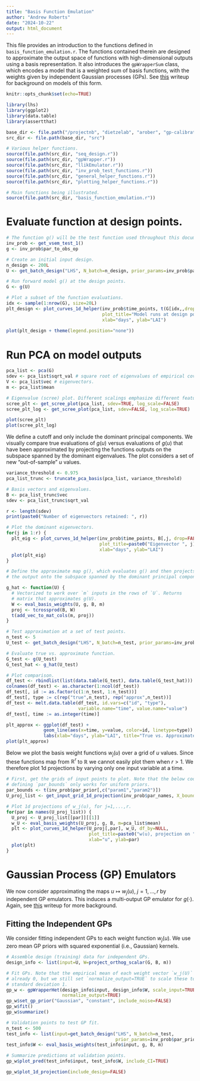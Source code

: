 ```yaml
---
title: "Basis Function Emulation"
author: "Andrew Roberts"
date: "2024-10-22"
output: html_document
---
```


This file provides an introduction to the functions defined in 
`basis_function_emulation.r`. The functions contained therein are designed 
to approximate the output space of functions with high-dimensional outputs
using a basis representation. It also introduces the `gpWrapperSum` class, 
which encodes a model that is a weighted sum of basis functions, with the 
weights given by independent Gaussian processes (GPs). See 
[this](https://arob5.github.io/blog/2024/06/25/basis-func-emulator/) 
writeup for background on models of this form. 

```r
knitr::opts_chunk$set(echo=TRUE)

library(lhs)
library(ggplot2)
library(data.table)
library(assertthat)

base_dir <- file.path("/projectnb", "dietzelab", "arober", "gp-calibration")
src_dir <- file.path(base_dir, "src")

# Various helper functions.
source(file.path(src_dir, "seq_design.r"))
source(file.path(src_dir, "gpWrapper.r"))
source(file.path(src_dir, "llikEmulator.r"))
source(file.path(src_dir, "inv_prob_test_functions.r"))
source(file.path(src_dir, "general_helper_functions.r"))
source(file.path(src_dir, "plotting_helper_functions.r"))

# Main functions being illustrated.
source(file.path(src_dir, "basis_function_emulation.r"))
```

# Evaluate function at design points.
```r
# The function g() will be the test function used throughout this document.
inv_prob <- get_vsem_test_1()
g <- inv_prob$par_to_obs_op
```

```r
# Create an initial input design.
n_design <- 200L
U <- get_batch_design("LHS", N_batch=n_design, prior_params=inv_prob$par_prior)

# Run forward model g() at the design points.
G <- g(U)
```

```r
# Plot a subset of the function evaluations.
idx <- sample(1:nrow(G), size=20L)
plt_design <- plot_curves_1d_helper(inv_prob$time_points, t(G[idx,,drop=FALSE]), 
                                    plot_title="Model runs at design points",
                                    xlab="days", ylab="LAI")
              
plot(plt_design + theme(legend.position="none"))
```

# Run PCA on model outputs
```r
pca_list <- pca(G) 
sdev <- pca_list$sqrt_val # square root of eigenvalues of empirical covariance.
V <- pca_list$vec # eigenvectors.
m <- pca_list$mean
```

```r
# Eigenvalue (scree) plot. Different scalings emphasize different features.
scree_plt <- get_scree_plot(pca_list, sdev=TRUE, log_scale=FALSE)
scree_plt_log <- get_scree_plot(pca_list, sdev=FALSE, log_scale=TRUE)

plot(scree_plt)
plot(scree_plt_log)
```


We define a cutoff and only include the dominant principal components. We 
visually compare true evaluations of $g(u)$ versus evaluations of $g(u)$ that 
have been approximated by projecting the functions outputs on the subspace 
spanned by the dominant eigenvalues. The plot considers a set of new 
"out-of-sample" $u$ values. 
```r
variance_threshold <- 0.975
pca_list_trunc <- truncate_pca_basis(pca_list, variance_threshold)

# Basis vectors and eigenvalues.
B <- pca_list_trunc$vec
sdev <- pca_list_trunc$sqrt_val

r <- length(sdev)
print(paste0("Number of eigenvectors retained: ", r))
```

```r
# Plot the dominant eigenvectors.
for(j in 1:r) {
  plt_eig <- plot_curves_1d_helper(inv_prob$time_points, B[,j, drop=FALSE], 
                                   plot_title=paste0("Eigenvector ", j),
                                   xlab="days", ylab="LAI")
  plot(plt_eig)
}
```

```r
# Define the approximate map g(), which evaluates g() and then projects 
# the output onto the subspace spanned by the dominant principal components.

g_hat <- function(U) {
  # Vectorized to work over `m` inputs in the rows of `U`. Returns 
  # matrix that approximates g(U).
  W <- eval_basis_weights(U, g, B, m)
  proj <- tcrossprod(B, W)
  t(add_vec_to_mat_cols(m, proj))
}

```


```r
# Test approximation at a set of test points.
n_test <- 5
U_test <- get_batch_design("LHS", N_batch=n_test, prior_params=inv_prob$par_prior)

# Evaluate true vs. approximate function.
G_test <- g(U_test)
G_test_hat <- g_hat(U_test)

# Plot comparison.
df_test <- rbindlist(list(data.table(G_test), data.table(G_test_hat)))
colnames(df_test) <- as.character(1:ncol(df_test))
df_test[, id := as.factor(c(1:n_test, 1:n_test))]
df_test[, type := c(rep("true",n_test), rep("approx",n_test))]
df_test <- melt.data.table(df_test, id.vars=c("id", "type"), 
                           variable.name="time", value.name="value")
df_test[, time := as.integer(time)]

plt_approx <- ggplot(df_test) + 
              geom_line(aes(x=time, y=value, color=id, linetype=type)) + 
              labs(xlab="days", ylab="LAI", title="True vs. Approximated g()")
plot(plt_approx)

```

Below we plot the basis weight functions $w_j(u)$ over a grid of $u$ values. 
Since these functions map from $\mathbb{R}^r$ to $\mathbb{R}$ we cannot easily 
plot them when $r > 1$. We therefore plot 1d projections by varying only one 
input variable at a time. 
```r
# First, get the grids of input points to plot. Note that the below code for 
# defining `par_bounds` only works for uniform priors.
par_bounds <- t(inv_prob$par_prior[,c("param1","param2")])
U_proj_list <- get_input_grid_1d_projection(inv_prob$par_names, X_bounds=par_bounds)

# Plot 1d projections of w_j(u), for j=1,...,r.
for(par in names(U_proj_list)) {
  U_proj <- U_proj_list[[par]][[1]]
  w_U <- eval_basis_weights(U_proj, g, B, m=pca_list$mean)
  plt <- plot_curves_1d_helper(U_proj[,par], w_U, df_by=NULL, 
                               plot_title=paste0("w(u), projection on ", par),
                               xlab="u", ylab=par)
  plot(plt)
}

```

# Gaussian Process (GP) Emulators
We now consider approximating the maps $u \mapsto w_j(u)$, $j = 1, \dots, r$
by independent GP emulators. This induces a multi-output GP emulator for 
$g(\cdot)$. Again, see [this](https://arob5.github.io/blog/2024/06/25/basis-func-emulator/)
writeup for more background.

## Fitting the Independent GPs
We consider fitting independent GPs to each weight function $w_j(u)$. We 
use zero mean GP priors with squared exponential (i.e., Gaussian) kernels.

```r
# Assemble design (training) data for independent GPs.
design_info <- list(input=U, W=project_orthog_scalar(G, B, m))

# Fit GPs. Note that the empirical mean of each weight vector `w_j(U)` is 
# already 0, but we still set `normalize_output=TRUE` to scale these to have 
# standard deviation 1. 
gp_w <- gpWrapperHet(design_info$input, design_info$W, scale_input=TRUE,
                     normalize_output=TRUE)
gp_w$set_gp_prior("Gaussian", "constant", include_noise=FALSE)
gp_w$fit()
gp_w$summarize()
```

```r
# Validation points to test GP fit.
n_test <- 500
test_info <- list(input=get_batch_design("LHS", N_batch=n_test, 
                                         prior_params=inv_prob$par_prior))
test_info$W <- eval_basis_weights(test_info$input, g, B, m) 
```

```r
# Summarize predictions at validation points.
gp_w$plot_pred(test_info$input, test_info$W, include_CI=TRUE)
```

```r
gp_w$plot_1d_projection(include_design=FALSE)
```










